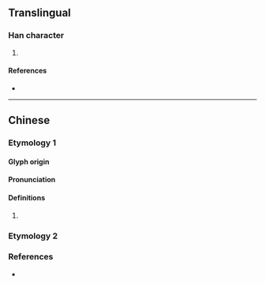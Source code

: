 {{character info/new}}
==Translingual==

===Han character===
{{Han char|rn=85|rad=水|as=04|sn=7|four=33134|canj=EIK|ids=⿰氵犬}}

# {{defn|Han|sort=水04}}

====References====
* {{Han ref|kx=0608.010|dkj=17161|dj=1001.060|hdz=31561.010|uh=6C71|ud=27761|bh=CB51|bd=52049}}

----

==Chinese==

===Etymology 1===
{{zh-forms}}

====Glyph origin====
{{Han etym}}

====Pronunciation====
{{zh-pron
|m=quǎn
|c=gyun2
|mc=y
|oc=y
|cat=
}}

====Definitions====
{{zh-hanzi}}

# {{rfdef|zh}}

===Etymology 2===
{{zh-see|汰|v}}

===References===
* {{R:twedu|B02033}}